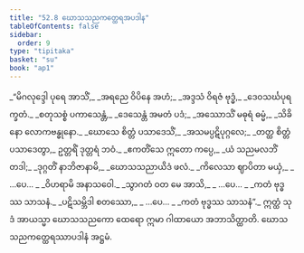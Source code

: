 ```yaml
---
title: "52.8 ဃောသသညကတ္ထေရအပဒါန"
tableOfContents: false
sidebar:
  order: 9
type: "tipitaka"
basket: "su"
book: "ap1"
---
```



<DynamicBreadcrumb />

<Division number="44" book="ap1">

<Paragraph number="6748" type="verses" book="ap1">
_“မိဂလုဒ္ဒေါ ပုရေ အာသိံ,_  
_အရညေ ဝိပိနေ အဟံ;_  
_အဒ္ဒသံ ဝိရဇံ ဗုဒ္ဓံ,_  
_ဒေဝသင်္ဃပုရက္ခတံ._  

</Paragraph>

</Division>
<Division number="45" book="ap1">

<Paragraph number="6749" type="verses" book="ap1">
_စတုသစ္စံ ပကာသေန္တံ,_  
_ဒေသေန္တံ အမတံ ပဒံ;_  
_အဿောသိံ မဓုရံ ဓမ္မံ,_  
_သိခိနော လောကဗန္ဓုနော._  

</Paragraph>

</Division>
<Division number="46" book="ap1">

<Paragraph number="6750" type="verses" book="ap1">
_ဃောသေ စိတ္တံ ပသာဒေသိံ,_  
_အသမပ္ပဋိပုဂ္ဂလေ;_  
_တတ္ထ စိတ္တံ ပသာဒေတွာ,_  
ဥတ္တရိံ ဒုတ္တရံ ဘဝံ._  

</Paragraph>

</Division>
<Division number="47" book="ap1">

<Paragraph number="6751" type="verses" book="ap1">
_ဧကတိံသေ ဣတော ကပ္ပေ,_  
_ယံ သညမလဘိံ တဒါ;_  
_ဒုဂ္ဂတိံ နာဘိဇာနာမိ,_  
_ဃောသသညာယိဒံ ဖလံ._  

</Paragraph>

</Division>
<Division number="48" book="ap1">

<Paragraph number="6752" type="verses" book="ap1">
_ကိလေသာ ဈာပိတာ မယှံ,_  
_ …ပေ… _  
_ဝိဟရာမိ အနာသဝေါ._  

</Paragraph>

</Division>
<Division number="49" book="ap1">

<Paragraph number="6753" type="verses" book="ap1">
_သွာဂတံ ဝတ မေ အာသိ,_  
_ …ပေ… _  
_ကတံ ဗုဒ္ဓဿ သာသနံ._  

</Paragraph>

</Division>
<Division number="50" book="ap1">

<Paragraph number="6754" type="verses" book="ap1">
_ပဋိသမ္ဘိဒါ စတဿော,_  
_ …ပေ… _  
_ကတံ ဗုဒ္ဓဿ သာသနံ”._  

</Paragraph>

<Paragraph number="6755" book="ap1">
ဣတ္ထံ သုဒံ အာယသ္မာ ဃောသသညကော ထေရော ဣမာ ဂါထာယော အဘာသိတ္ထာတိ.

</Paragraph>
</Division>

<Paragraph number="6756" type="center" book="ap1">
ဃောသသညကတ္ထေရဿာပဒါနံ အဋ္ဌမံ.
</Paragraph>